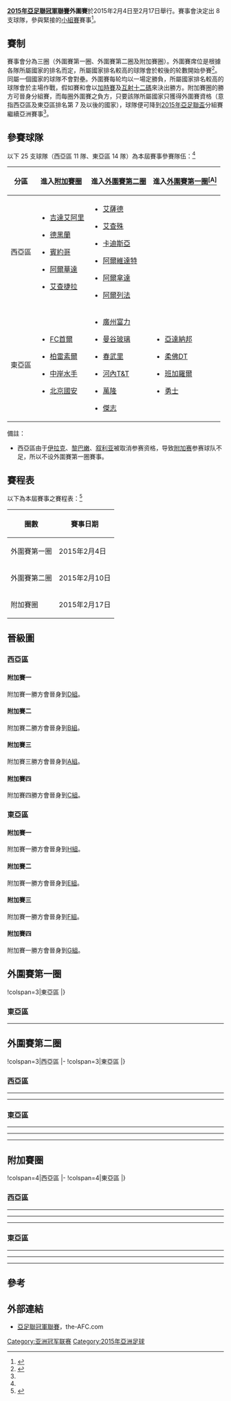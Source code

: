 {{noteTA
|G1=足球
|G2=ALeague
|G3=JLeague
|G4=KLeague
|G5=TLeague
|G6=VLeague
|G7=伊朗足球
|G8=乌兹别克斯坦职业足球联赛
|G9=卡塔尔星级足球联赛
|G10=阿联酋职业足球联赛
|G11=沙特职业足球联赛
|G12=地名
|1=zh-hans:雅丹纳博; zh-hk:亞達納邦;
|2=zh-hans:德黑兰石油; zh-hk:德黑蘭;
|3=zh-hans:卡迪西亚; zh-hk:卡迪斯亞;
|4=zh-hans:安曼新营; zh-hk:阿爾維達特;
|5=zh-hans:里法竞技; zh-hk:阿爾列法;
|6=zh-hans:布赖米顽强; zh-hk:阿爾拿達;
}}
'''[[2015年亞足聯冠軍聯賽|2015年亞足聯冠軍聯賽]]外圍賽'''於2015年2月4日至2月17日舉行。賽事會決定出 8 支球隊，參與緊接的[[2015年亞足聯冠軍聯賽小組賽|小組賽]]賽事<ref name="regulations">{{cite web|url=http://www.the-afc.com/uploads/afc/files/acl_2015_competition_regulations_final.pdf|title=AFC Champions League 2015 Competition Regulations|publisher=AFC|format=PDF|accessdate=2014-12-20|archive-date=2014-12-15|archive-url=https://web.archive.org/web/20141215190900/http://www.the-afc.com/uploads/afc/files/acl_2015_competition_regulations_final.pdf|dead-url=no}}</ref>。
{{TOC limit|3}}

== 賽制 ==
賽事會分為三圈（外圍賽第一圈、外圍賽第二圈及附加賽圈）。外圍賽席位是根據各隊所屬國家的排名而定，所屬國家排名較高的球隊會於較後的轮數開始參賽<ref name="draw">{{cite web|url=http://www.the-afc.com/afc-champions-league-2014/afc-champions-league-2015-draw|title=AFC Champions League 2015 Draw|publisher=AFC|date=2014年12月12日|deadurl=yes|archiveurl=https://web.archive.org/web/20141213085833/http://www.the-afc.com/afc-champions-league-2014/afc-champions-league-2015-draw|archivedate=2014年12月13日|accessdate=2014年12月20日}}</ref>。同屬一個國家的球隊不會對壘。外圍賽每轮均以一場定勝負，所屬國家排名較高的球隊會於主場作戰，假如賽和會以[[加時賽|加時賽]]及[[互射十二碼|互射十二碼]]來決出勝方。附加賽圈的勝方可晉身分組賽，而每圈外圍賽之負方，只要該隊所屬國家只獲得外圍賽資格（意指西亞區及東亞區排名第 7 及以後的國家），球隊便可降到[[2015年亞洲足協盃|2015年亞足聯盃]]分組賽繼續亞洲賽事<ref name="regulations"/>。

== 參賽球隊 ==
以下 25 支球隊（西亞區 11 隊、東亞區 14 隊）為本屆賽事參賽隊伍：<ref name="draw"/>

{| class="wikitable"
|-
!分區
!進入[[#附加賽圈|附加賽圈]]
!進入[[#外圍賽第二圈|外圍賽第二圈]]
!進入[[#外圍賽第一圈|外圍賽第一圈]][[#fn_A|<sup>[A]</sup>]]
|-
!西亞區<br />
|valign=top|
*{{flagicon|KSA}} [[吉達艾阿里體育會|吉達艾阿里]]
*{{flagicon|IRN}} [[德黑蘭石油足球俱樂部|德黑蘭]]
*{{flagicon|UZB}} [[賓約哥足球俱樂部|賓約哥]]
*{{flagicon|UAE}} [[阿爾華達足球會|阿爾華達]]
*{{flagicon|UAE}} [[艾查捷拉體育及文化會|艾查捷拉]]
|valign=top|
*{{flagicon|QAT}} [[薩德體育俱樂部|艾薩德]]
*{{flagicon|QAT}} [[艾查殊體育會|艾查殊]]
*{{flagicon|KUW}} [[卡迪斯亞體育會|卡迪斯亞]]
*{{flagicon|JOR}} [[阿爾維達特體育會|阿爾維達特]]
*{{flagicon|OMA}} [[阿爾拿達體育會|阿爾拿達]]
*{{flagicon|BHR}} [[阿爾列法體育會|阿爾列法]]
|valign=top|
|-
!東亞區
|valign=top|
*{{flagicon|KOR}} [[首爾足球俱樂部|FC首爾]]
*{{flagicon|JPN}} [[柏雷素爾|柏雷素爾]]
*{{flagicon|AUS}} [[中岸水手足球會|中岸水手]]
*{{flagicon|CHN}} [[北京國安足球俱樂部|北京國安]]
|valign=top|
*{{flagicon|CHN}} [[廣州富力足球俱樂部|廣州富力]]
*{{flagicon|THA}} [[曼谷玻璃足球俱樂部|曼谷玻璃]]
*{{flagicon|THA}} [[春武里足球俱樂部|春武里]]
*{{flagicon|VIE}} [[河內T&T足球俱樂部|河內T&T]]
*{{flagicon|IDN}} [[萬隆足球會|萬隆]]
*{{flagicon|HKG}} [[傑志體育會|傑志]]
|valign=top|
*{{flagicon|MYA}} [[雅丹納博足球俱樂部|亞達納邦]]
*{{flagicon|MAS}} [[柔佛DT足球俱樂部|柔佛DT]]
*{{flagicon|IND}} [[班加羅爾足球會|班加羅爾]]
*{{flagicon|SIN}} [[勇士足球會|勇士]]
|}
;備註：
* {{fnb|A}}西亞區由于[[伊拉克足球協會|伊拉克]]、[[黎巴嫩足球協會|黎巴嫩]]、[[敘利亞足球協會|叙利亚]]被取消参赛资格，导致[[2015年亚足联冠军联赛预选赛|附加赛]]参赛球队不足，所以不设外圍賽第一圈賽事。

== 賽程表 ==
以下為本屆賽事之賽程表：<ref>{{cite web|url=http://www.the-afc.com/uploads/afc/files/afc_competitions_calendar_2015-v4.pdf|publisher=AFC|title=AFC Calendar of Competitions 2015|format=PDF|deadurl=yes|archiveurl=https://web.archive.org/web/20141216163702/http://www.the-afc.com/uploads/afc/files/afc_competitions_calendar_2015-v4.pdf|archivedate=2014-12-16|accessdate=2014-12-20}}</ref>

{| class="wikitable" style="text-align:center"
|-
!圈數
!賽事日期
|-
|外圍賽第一圈
|2015年2月4日
|-
|外圍賽第二圈
|2015年2月10日
|-
|附加賽圈
|2015年2月17日
|}

== 晉級圖 ==
=== 西亞區 ===
==== 附加賽一 ====
附加賽一勝方會晉身到[[2015年亞足聯冠軍聯賽分組賽#D組|D組]]。

{{8TeamBracket-Compact-NoSeeds-Byes
| team-width = 200
| RD1 = [[#外圍賽第一圈|外圍賽第一圈]]
| RD2 = [[#外圍賽第二圈|外圍賽第二圈]]
| RD3 = [[#附加賽圈|附加賽圈]]

| RD2-team03  = {{flagicon|KUW}} '''[[卡迪斯亞體育會|卡迪斯亞]]'''
| RD2-score03 = '''1'''
| RD2-team04  = {{flagicon|JOR}} [[阿爾維達特體育會|阿爾維達特]]
| RD2-score04 = 0

| RD3-team01  = {{flagicon|KSA}} '''[[吉達艾阿里體育會|吉達艾阿里]]'''（[[加时|加时]]）
| RD3-score01 = '''2'''
| RD3-team02  = {{flagicon|KUW}} [[卡迪斯亞體育會|卡迪斯亞]]
| RD3-score02 = 1
}}

==== 附加賽二 ====
附加賽二勝方會晉身到[[2015年亞足聯冠軍聯賽分組賽#B組|B組]]。

{{8TeamBracket-Compact-NoSeeds-Byes
| team-width = 200
| RD1 = [[#外圍賽第一圈|外圍賽第一圈]]
| RD2 = [[#外圍賽第二圈|外圍賽第二圈]]
| RD3 = [[#附加賽圈|附加賽圈]]

| RD2-team03  = {{flagicon|QAT}} '''[[艾查殊體育會|艾查殊]]'''
| RD2-score03 = '''2'''
| RD2-team04  = {{flagicon|OMA}} [[阿爾拿達體育會|阿爾拿達]]
| RD2-score04 = 1

| RD3-team01  = {{flagicon|IRN}} '''[[德黑蘭石油足球俱樂部|德黑蘭]]'''
| RD3-score01 = '''1'''
| RD3-team02  = {{flagicon|QAT}} [[艾查殊體育會|艾查殊]]
| RD3-score02 = 0
}}

==== 附加賽三 ====
附加賽三勝方會晉身到[[2015年亞足聯冠軍聯賽分組賽#A組|A組]]。

{{8TeamBracket-Compact-NoSeeds-Byes
| team-width = 200
| RD1 = [[#外圍賽第一圈|外圍賽第一圈]]
| RD2 = [[#外圍賽第二圈|外圍賽第二圈]]
| RD3 = [[#附加賽圈|附加賽圈]]

| RD3-team01  = {{flagicon|UZB}} '''[[賓約哥足球俱樂部|賓約哥]]'''
| RD3-score01 = '''2'''
| RD3-team02  = {{flagicon|UAE}} [[艾查捷拉體育及文化會|艾查捷拉]]
| RD3-score02 = 1
}}

==== 附加賽四 ====
附加賽四勝方會晉身到[[2015年亞足聯冠軍聯賽分組賽#C組|C組]]。

{{8TeamBracket-Compact-NoSeeds-Byes
| team-width = 200
| RD1 = [[#外圍賽第一圈|外圍賽第一圈]]
| RD2 = [[#外圍賽第二圈|外圍賽第二圈]]
| RD3 = [[#附加賽圈|附加賽圈]]

| RD2-team03  = {{flagicon|QAT}} '''[[薩德體育俱樂部|艾薩德]]'''（[[点球大战|点球大战]]）
| RD2-score03 = '''0(11)'''
| RD2-team04  = {{flagicon|BHR}} [[阿爾列法體育會|阿爾列法]]
| RD2-score04 = 0(10)

| RD3-team01  = {{flagicon|UAE}} [[阿爾華達足球會|阿爾華達]]
| RD3-score01 =4(4)
| RD3-team02  = {{flagicon|QAT}} '''[[薩德體育俱樂部|艾薩德]]'''（[[点球大战|点球大战]]）
| RD3-score02 =4('''5''')
}}

=== 東亞區 ===
==== 附加賽一 ====
附加賽一勝方會晉身到[[2015年亞足聯冠軍聯賽分組賽#H組|H組]]。

{{8TeamBracket-Compact-NoSeeds-Byes
| team-width = 200
| RD1 = [[#外圍賽第一圈|外圍賽第一圈]]
| RD2 = [[#外圍賽第二圈|外圍賽第二圈]]
| RD3 = [[#附加賽圈|附加賽圈]]

| RD2-team03  = {{flagicon|VIE}} '''[[河內T&T足球俱樂部|河內T&T]]'''
| RD2-score03 = '''4'''
| RD2-team04  = {{flagicon|IDN}} [[萬隆足球會|萬隆]]
| RD2-score04 = 0

| RD3-team01  = {{flagicon|KOR}} '''[[首爾足球俱樂部|FC首爾]]'''
| RD3-score01 ='''7'''
| RD3-team02  = {{flagicon|VIE}} [[河內T&T足球俱樂部|河內T&T]]
| RD3-score02 = 0
}}

==== 附加賽二 ====
附加賽一勝方會晉身到[[2015年亞足聯冠軍聯賽分組賽#E組|E組]]。

{{8TeamBracket-Compact-NoSeeds-Byes
| team-width = 200
| RD1 = [[#外圍賽第一圈|外圍賽第一圈]]
| RD2 = [[#外圍賽第二圈|外圍賽第二圈]]
| RD3 = [[#附加賽圈|附加賽圈]]

| RD2-team03  = {{flagicon|THA}} '''[[春武里足球俱樂部|春武里]]'''
| RD2-score03 = '''4'''
| RD2-team04  = {{flagicon|HKG}} [[傑志體育會|傑志]]
| RD2-score04 = 1

| RD3-team01  = {{flagicon|JPN}} '''[[柏雷素爾|柏雷素爾]]'''（[[加时|加时]]）
| RD3-score01 = '''3'''
| RD3-team02  = {{flagicon|THA}} [[春武里足球俱樂部|春武里]]
| RD3-score02 = 2
}}

==== 附加賽三 ====
附加賽一勝方會晉身到[[2015年亞足聯冠軍聯賽分組賽#F組|F組]]。

{{8TeamBracket-Compact-NoSeeds-Byes
| team-width = 200
| RD1 = [[#外圍賽第一圈|外圍賽第一圈]]
| RD2 = [[#外圍賽第二圈|外圍賽第二圈]]
| RD3 = [[#附加賽圈|附加賽圈]]

| RD1-team07  = {{flagicon|MYA}} [[雅丹納博足球俱樂部|亞達納邦]]
| RD1-score07 = 1(5)
| RD1-team08  = {{flagicon|SIN}} '''[[勇士足球會|勇士]]'''（[[点球大战|点球大战]]）
| RD1-score08 = '''1(6)'''

| RD2-team03  = {{flagicon|CHN}} '''[[廣州富力足球俱樂部|廣州富力]]'''
| RD2-score03 = '''3'''
| RD2-team04  = {{flagicon|SIN}} [[勇士足球會|勇士]]
| RD2-score04 = 0

| RD3-team01  = {{flagicon|AUS}} [[中岸水手足球會|中岸水手]]
| RD3-score01 = 1
| RD3-team02  = {{flagicon|CHN}} '''[[廣州富力足球俱樂部|廣州富力]]'''
| RD3-score02 ='''3'''
}}

==== 附加賽四 ====
附加賽一勝方會晉身到[[2015年亞足聯冠軍聯賽分組賽#G組|G組]]。

{{8TeamBracket-Compact-NoSeeds-Byes
| team-width = 200
| RD1 = [[#外圍賽第一圈|外圍賽第一圈]]
| RD2 = [[#外圍賽第二圈|外圍賽第二圈]]
| RD3 = [[#附加賽圈|附加賽圈]]

| RD1-team07  = {{flagicon|MAS}} '''[[柔佛DT足球俱樂部|柔佛DT]]'''（[[加时|加时]]）
| RD1-score07 = '''2'''
| RD1-team08  = {{flagicon|IND}} [[班加羅爾足球會|班加羅爾]]
| RD1-score08 = 1

| RD2-team03  = {{flagicon|THA}} '''[[曼谷玻璃足球俱樂部|曼谷玻璃]]'''
| RD2-score03 = '''3'''
| RD2-team04  = {{flagicon|MAS}} [[柔佛DT足球俱樂部|柔佛DT]]
| RD2-score04 = 0

| RD3-team01  = {{flagicon|CHN}} '''[[北京國安足球俱樂部|北京國安]]'''
| RD3-score01 = '''3'''
| RD3-team02  = {{flagicon|THA}} [[曼谷玻璃足球俱樂部|曼谷玻璃]]
| RD3-score02 = 0
}}

== 外圍賽第一圈 ==
<section begin=PR1 />
{{OneLegStart}}
!colspan=3|東亞區
{{OneLegResult|[[雅丹納博足球俱樂部|亞達納邦]]|MYA|1–1{{aet}}<br>{{pso|5–6}}|'''[[勇士足球會|勇士]]'''|SIN}}
{{OneLegResult|'''[[柔佛DT足球俱樂部|柔佛DT]]'''|MAS|2–1{{aet}}|[[班加羅爾足球會|班加羅爾]]|IND}}
|}<section end=PR1 />

=== 東亞區 ===
{{footballbox
|date=2015年2月4日
|time=16:00 [[UTC+06:30|UTC+6:30]]
|team1=[[雅丹納博足球俱樂部|亞達納邦]] {{flagicon|MYA}}
|score= 1 – 1
|aet=yes
|report=[http://www.the-afc.com/afcasfeeds?fixtureid=8882&stageid=351&tMode=H&view=ajax&show=matchsummary 报告]
|team2={{flagicon|SIN}} [[勇士足球會|勇士]]
|goals1={{link-en|耶温昂|Ye Win Aung}} {{goal|102}}
|goals2={{link-en|安迪·艾哈迈德|Andy Ahmad|安迪}} {{goal|99}}
|stadium= [[曼德勒|曼德勒]]，{{link-en|曼达拉迪利體育場|Mandalarthiri Stadium}}
|attendance=21,400人
|referee= [[克里尚塔·迪兰·佩雷拉|克里尚塔·迪兰·佩雷拉]]（{{nfa|SRI}}）
}}
{{penshootoutbox
|penalties1 =  [[杰杰·马克西曼·贾瓦|贾瓦]] {{pengoal}} <br> {{link-en|扬班|Yan Paing}} {{pengoal}} <br> [[奥克佩奇·哈比内斯|奥克佩奇]] {{pengoal}} <br> {{link-en|迪哈西杜|Thiha Sithu}} {{pengoal}} <br> {{link-en|博阿凯·埃迪·福戴|Boakay Eddie Foday|博阿凯}} {{pengoal}} <br> [[西杜昂|西杜昂]] {{penmiss}} 
|penaltyscore = 5 – 6
|penalties2 = {{pengoal}} [[施佳懿|施佳懿]] <br> {{pengoal}} {{link-en|托马斯·贝蒂|Thomas Beattie (footballer)|贝蒂}} <br> {{pengoal}} {{link-en|丹尼尔·本内特|Daniel Bennett (footballer)|本内特}} <br> {{pengoal}} {{link-en|马林·维多舍维奇|Marin Vidošević|维多舍维奇}} <br> {{pengoal}} {{link-en|尼古拉斯·贝莱斯|Nicolás Vélez|贝莱斯}} <br> {{pengoal}} {{link-en|安迪·艾哈迈德|Andy Ahmad|安迪}}
}}
----
{{footballbox
|date=2015年2月4日
|time=20:45 [[UTC+08:00|UTC+8]]
|team1=[[柔佛DT足球俱樂部|柔佛DT]] {{flagicon|MAS}}
|score= 2 – 1
|aet=yes
|report=[http://www.the-afc.com/afcasfeeds?fixtureid=8883&stageid=351&tMode=H&view=ajax&show=matchsummary 报告]
|team2={{flagicon|IND}} [[班加羅爾足球會|班加羅爾]]
|goals1=[[哈里斯·哈伦|哈伦]] {{goal|47}}<br>{{link-en|苏皮亚·占图鲁|Suppiah Chanturu|占图鲁}} {{goal|97}}
|goals2={{link-en|尤金逊·林多|Eugeneson Lyngdoh|林多}} {{goal|90}}
|stadium= [[新山|新山]]，{{link-en|拉慶體育場|Tan Sri Dato Haji Hassan Yunos Stadium}}
|attendance=17,455人
|referee= {{link-ja|山本雄大|山本雄大}}（{{nfa|JPN}}）
}}

== 外圍賽第二圈 ==
<section begin=PR2 />
{{OneLegStart}}
!colspan=3|西亞區
{{OneLegResult|'''[[卡迪斯亞體育會|卡迪斯亞]]'''|KUW|1–0|[[艾華達體育會|艾華達]]|JOR}}
{{OneLegResult|'''[[艾查殊體育會|艾查殊]]'''|QAT|2–1|[[阿爾拿達體育會|阿爾拿達]]|OMA}}
{{OneLegResult|'''[[薩德體育俱樂部|艾薩德]]'''|QAT|0–0{{aet}}<br>{{pso|11–10}}|[[阿爾列法體育會|阿爾列法]]|BHR}}
|-
!colspan=3|東亞區
{{OneLegResult|'''[[河內T&T足球俱樂部|河內T&T]]'''|VIE|4–0|[[萬隆足球會|萬隆]]|IDN}}
{{OneLegResult|'''[[春武里足球俱樂部|春武里]]'''|THA|4–1|[[傑志體育會|傑志]]|HKG}}
{{OneLegResult|'''[[廣州富力足球俱樂部|廣州富力]]'''|CHN|3–0|[[勇士足球會|勇士]]|SIN}}
{{OneLegResult|'''[[曼谷玻璃足球俱樂部|曼谷玻璃]]'''|THA|3–0|[[柔佛DT足球俱樂部|柔佛DT]]|MAS|}}
|}<section end=PR2 />

=== 西亞區 ===
{{footballbox
|date=2015年2月10日
|time=18:15 [[UTC+03:00|UTC+3]]
|team1=[[卡迪斯亞體育會|卡迪斯亞]] {{flagicon|KUW}}
|score= 1 – 0
|report=[http://www.the-afc.com/afcasfeeds?fixtureid=8879&stageid=351&tMode=H&view=ajax&show=matchsummary 報告]
|team2={{flagicon|JOR}} [[阿爾維達特體育會|阿爾維達特]]
|goals1={{link-en|扎里·赛义德|Dhari Said|赛义德}} {{goal|60}}
|goals2=
|stadium= [[科威特城|科威特城]]，{{link-en|科威特竞技俱乐部体育场|Al Kuwait Sports Club Stadium}}
|attendance=9,200人
|referee=[[穆哈纳德·卡西姆|穆哈纳德·卡西姆]]（{{nfa|IRQ}}）
}}
----
{{footballbox
|date=2015年2月10日
|time=18:00 [[UTC+03:00|UTC+3]]
|team1=[[艾查殊體育會|艾查殊]] {{flagicon|QAT}}
|score= 2 – 1
|report=[http://www.the-afc.com/afcasfeeds?fixtureid=8880&stageid=351&tMode=H&view=ajax&show=matchsummary 報告]
|team2={{flagicon|OMA}} [[阿爾拿達體育會|阿爾拿達]]
|goals1={{link-en|瓦格纳·里贝罗|Wagner Renan Ribeiro}} {{goal|78}}<br>{{link-en|罗马里奥·里卡多·达席尔瓦|Romário Ricardo da Silva|罗马里尼奥}} {{goal|90+2}}
|goals2=[[埃利·谢赫·武拉尼|武拉尼]] {{goal|4}}
|stadium= [[多哈|多哈]]，[[阿尔加拉法体育场|阿尔加拉法体育场]]
|attendance=5,507人
|referee=[[穆赫德·阿米尔·伊兹万|穆赫德·阿米尔·伊兹万]]（{{nfa|MAS}}）
}}
----
{{footballbox
|date=2015年2月10日
|time=18:30 [[UTC+03:00|UTC+3]]
|team1=[[薩德體育俱樂部|艾薩德]] {{flagicon|QAT}}
|score= 0 – 0
|aet=yes
|report=[http://www.the-afc.com/afcasfeeds?fixtureid=8881&stageid=351&tMode=H&view=ajax&show=matchsummary 報告]
|team2={{flagicon|BHR}} [[阿爾列法體育會|阿爾列法]]
|goals1=
|goals2=
|stadium= [[多哈|多哈]]，[[贾西姆·本·哈马德体育场|贾西姆·本·哈马德体育场]]
|attendance=2,500人
|referee=[[穆罕默德·塔基·贾法里|穆罕默德·塔基·贾法里]]（{{nfa|SIN}}）
}}
{{penshootoutbox
|penalties1 =  [[哈勒凡·易卜拉欣|易卜拉欣]] {{pengoal}}<br>{{le|哈桑·海杜斯|Hassan Al Haidos|海杜斯}} {{pengoal}}<br>{{le|易卜拉欣·马吉德|Ibrahim Majid|马吉德}} {{penmiss}}<br>{{le|阿卜杜勒-卡里姆·哈桑|Abdelkarim Hassan|哈桑}} {{pengoal}}<br>{{le|纳迪尔·贝勒哈吉|Nadir Belhadj|贝勒哈吉}} {{pengoal}}<br>{{link-en|穆罕默德·卡苏拉|Mohammed Kasola|卡苏拉}} {{pengoal}}<br>{{link-en|纳赛尔·纳比勒|Nasser Nabeel|纳比勒}} {{pengoal}}<br>[[李正秀|李正秀]] {{pengoal}}<br>[[贾瑟·叶海亚|叶海亚]] {{pengoal}}<br>[[迈萨卜·胡德尔|胡德尔]] {{pengoal}}<br>{{link-en|萨阿德·舍埃卜|Saad Al Sheeb|舍埃卜}} {{pengoal}}<br>[[哈勒凡·易卜拉欣|易卜拉欣]] {{pengoal}}
|penaltyscore = 11 – 10
|penalties2 = {{penmiss}} {{link-en|奥泽亚·德保拉·马西埃尔|Ozéia de Paula Maciel|奥泽亚}}<br>{{pengoal}} {{link-en|若昂·路易斯·拉米雷斯·维埃拉|João Luiz Ramires Vieira|若昂·路易斯}}<br>{{pengoal}} [[伊萨·加利卜|加利卜]]<br>{{pengoal}} {{link-en|阿卜杜拉·迪卜|Abdallah Deeb|迪卜}}<br>{{pengoal}} [[侯赛因·萨勒曼|萨勒曼]]<br>{{pengoal}} {{link-en|赛义德·赛埃德|Sayed Saeed|赛埃德}}<br>{{pengoal}} [[阿卜杜拉·穆巴拉克|穆巴拉克]]<br>{{pengoal}} {{link-en|萨德·阿米尔|Saad Al Amer|阿米尔}}<br>{{pengoal}} [[阿卜杜拉·舍拉勒|舍拉勒]]<br>{{pengoal}} [[拉希德·胡提|胡提]]<br>{{pengoal}} [[赛义德·舒卜贝尔·阿拉维|阿拉维]]<br>{{penmiss}} {{link-en|奥泽亚·德保拉·马西埃尔|Ozéia de Paula Maciel|奥泽亚}}
}}

=== 東亞區 ===
{{footballbox
|date=2015年2月10日
|time=18:00 [[UTC+07:00|UTC+7]]
|team1=[[河內T&T足球俱樂部|河內T&T]] {{flagicon|VIE}}
|score=4 – 0 
|report=[http://www.the-afc.com/afcasfeeds?fixtureid=8884&stageid=351&tMode=H&view=ajax&show=matchsummary 報告]
|team2={{flagicon|IDN}} [[萬隆足球會|萬隆]]
|goals1={{link-en|贡萨洛·马龙克莱|Gonzalo Marronkle|贡萨洛}} {{goal|33|pen.|57}}<br>{{link-en|萨姆森·卡约德·奥拉莱耶|Hoàng Vũ Samson|萨姆森}} {{goal|46||71}}
|goals2=
|stadium=[[河內|河內]]，[[美亭國家體育場|美亭國家體育場]]
|attendance=2,500人
|referee={{link-en|贾里德·吉勒特|Jarred Gillett}}（{{nfa|AUS}}）
}}
----
{{footballbox
|date=2015年2月10日
|time=19:00 [[UTC+07:00|UTC+7]]
|team1=[[春武里足球俱樂部|春武里]] {{flagicon|THA}}
|score=4 – 1
|report=[http://www.the-afc.com/afcasfeeds?fixtureid=8885&stageid=351&tMode=H&view=ajax&show=matchsummary 報告]
|team2={{flagicon|HKG}} [[傑志體育會|傑志]]
|goals1={{link-en|莱昂德罗·阿松桑|Leandro Assumpção}} {{goal|8||39||55}}<br>{{link-en|努伦·西扬根|Nurul Sriyankem|西扬根}} {{goal|27}}
|goals2=[[温俊|温俊]] {{goal|35}}
|stadium= [[春武里市|春武里]]，[[春武里市政体育场|市政体育场]]
|attendance=3,432人
|referee={{link-en|金相佑|Kim Sang-woo (referee)}}（{{nfa|KOR}}）
}}
----
{{footballbox
|date=2015年2月10日
|time=19:30 [[UTC+08:00|UTC+8]]
|team1=[[廣州富力足球俱樂部|廣州富力]] {{flagicon|CHN}}
|score=3 – 0
|report=[http://www.the-afc.com/afcasfeeds?fixtureid=8894&stageid=351&tMode=H&view=ajax&show=matchsummary 報告]
|team2={{flagicon|SIN}} [[勇士足球會|勇士]]
|goals1=[[薑至鵬|薑至鵬]] {{goal|53}}<br>[[張賢秀|張賢秀]] {{goal|60}}<br>[[張爍|張爍]] {{goal|75}}
|goals2=
|stadium= [[廣州|廣州]]，[[越秀山體育場|越秀山體育場]]
|attendance=7,883人
|referee={{link-jp|東城穣|東城穣}}（{{nfa|JPN}}）
}}
----
{{footballbox
|date=2015年2月10日
|time=19:00 [[UTC+07:00|UTC+7]]
|team1=[[曼谷玻璃足球俱樂部|曼谷玻璃]] {{flagicon|THA}}
|score=3 – 0
|report=[http://www.the-afc.com/afcasfeeds?fixtureid=8895&stageid=351&tMode=H&view=ajax&show=matchsummary 報告]
|team2={{flagicon|MAS}} [[柔佛DT足球俱樂部|柔佛DT]]
|goals1={{link-en|那龙·参沙韦|Narong Jansawek|参沙韦}} {{goal|28}}<br>{{link-en|拉扎勒斯·卡伊姆比|Lazarus Kaimbi|卡伊姆比}} {{goal|52||62}}
|goals2=
|stadium= {{link-en|探耶武里|Thanyaburi District}}，[[狮子座体育场|狮子座体育场]]
|attendance=5,299人
|referee=[[克里斯·比思|克里斯·比思]]（{{nfa|AUS}}）
}}

== 附加賽圈 ==
<section begin=play-off />{{OneLegStart}}
!colspan=4|西亞區
{{OneLegResult|'''[[吉達艾阿里體育會|吉達艾阿里]]'''|KSA|2–1{{aet}}|[[卡迪斯亞體育會|卡迪斯亞]]'''|KUW|}}
{{OneLegResult|'''[[德黑蘭石油足球俱樂部|德黑蘭]]'''|IRN|1–0|[[艾查殊體育會|艾查殊]]|QAT}}
{{OneLegResult|'''[[賓約哥足球俱樂部|賓約哥]]'''|UZB|2–1|[[艾查捷拉體育及文化會|艾查捷拉]]|UAE}}
{{OneLegResult|[[阿爾華達足球會|阿爾華達]]|UAE|4–4{{aet}}<br> {{pso|4–5}}|'''[[薩德體育俱樂部|艾薩德]]'''|QAT}}
|-
!colspan=4|東亞區
{{OneLegResult|'''[[首爾足球俱樂部|FC首爾]]'''|KOR|7–0|[[河內T&T足球俱樂部|河內T&T]]|VIE}}
{{OneLegResult|'''[[柏雷素爾|柏雷素爾]]'''|JPN|3–2{{aet}}|[[春武里足球俱樂部|春武里]]|THA}}
{{OneLegResult|[[中岸水手足球會|中岸水手]]|AUS|1–3|'''[[廣州富力足球俱樂部|廣州富力]]'''|CHN}}
{{OneLegResult|'''[[北京國安足球俱樂部|北京國安]]'''|CHN|3–0|[[曼谷玻璃足球俱樂部|曼谷玻璃]]|THA}}
|}<section end=play-off />

=== 西亞區 ===
{{footballbox
|date=2015年2月17日
|time=20:10 [[UTC+03:00|UTC+3]]
|team1=[[吉達艾阿里體育會|吉達艾阿里]] {{flagicon|KSA}}
|score= 2 – 1
|aet = yes
|report=[http://www.the-afc.com/afcasfeeds?fixtureid=8886&stageid=351&tMode=H&view=ajax&show=matchsummary 報告]
|team2={{flagicon|KUW}} [[卡迪斯亞體育會|卡迪斯亞]]
|goals1={{le|奥马尔·索马|Omar Al Soma|索马}} {{goal|85|pen.}}<br>{{le|穆斯塔法·巴萨斯|Mustafa Al-Bassas|巴萨斯}} {{goal|115}}
|goals2={{le|巴德尔·穆塔瓦|Bader Al-Mutawa|穆塔瓦}} {{goal|33}}
|stadium= [[吉達|吉達]]，[[阿卜杜拉国王体育城|阿卜杜拉国王体育城]]
|attendance=34,028人
|referee= [[纳瓦夫·舒赫拉拉|纳瓦夫·舒赫拉拉]]（{{nfa|BHR}}）
}}
----
{{footballbox
|date=2015年2月17日
|time=18:00 [[UTC+03:30|UTC+3:30]]
|team1=[[德黑蘭石油足球俱樂部|德黑蘭]] {{flagicon|IRN}}
|score= 1 – 0
|report=[http://www.the-afc.com/afcasfeeds?fixtureid=8887&stageid=351&tMode=H&view=ajax&show=matchsummary 報告]
|team2={{flagicon|QAT}} [[艾查殊體育會|艾查殊]]
|goals1={{le|阿米尔·阿尔萨兰·莫塔哈里|Amir Arsalan Motahari|莫塔哈里}} {{goal|50}}
|goals2=
|stadium= [[德黑兰|德黑兰]]，[[阿扎迪體育場|阿扎迪體育場]]
|attendance= 5,750人
|referee= [[拉夫山·伊尔马托夫|拉夫山·伊尔马托夫]]（{{nfa|UZB}}）
}}
----
{{footballbox
|date=2015年2月17日
|time=17:00 [[UTC+05:00|UTC+5]]
|team1=[[賓約哥足球俱樂部|賓約哥]] {{flagicon|UZB}}
|score= 2 – 1
|report=[http://www.the-afc.com/afcasfeeds?fixtureid=8888&stageid=351&tMode=H&view=ajax&show=matchsummary 報告]
|team2={{flagicon|UAE}} [[艾查捷拉體育及文化會|艾查捷拉]]
|goals1={{le|沃希德·绍德耶夫|Vokhid Shodiev|绍德耶夫}} {{goal|23}}<br>{{le|萨尔多尔·拉什多夫|Sardor Rashidov|拉什多夫}} {{goal|52}}
|goals2=[[阿里·马布霍特|阿里·马布霍特]] {{goal|45+3}}
|stadium= [[塔什干|塔什干]]，[[缔造者體育場|缔造者體育場]]
|attendance=9,263人
|referee= [[阿里雷扎·法哈尼|阿里雷扎·法哈尼]]（{{nfa|IRN}}）
}}
----
{{footballbox
|date=2015年2月17日
|time=19:10 [[UTC+04:00|UTC+4]]
|team1=[[阿爾華達足球會|阿爾華達]] {{flagicon|UAE}}
|score= 4 – 4
|aet = yes
|report=[http://www.the-afc.com/afcasfeeds?fixtureid=8889&stageid=351&tMode=H&view=ajax&show=matchsummary 報告]
|team2={{flagicon|QAT}} [[薩德體育俱樂部|艾薩德]]
|goals1={{le|达米安·迪亚斯|Damián Díaz|迪亚斯}} {{goal|8}}<br>[[阿米尔·奥马尔|奥马尔]] {{goal|72}}<br>{{le|穆罕默德·谢西|Mohamed Al-Shehhi|谢西}} {{goal|92}}<br>{{le|伊斯梅尔·马塔尔|Ismail Matar|马塔尔}} {{goal|108}}
|goals2={{le|优素福·艾哈迈德|Yusef Ahmed|艾哈迈德}} {{goal|55}}<br>[[哈勒凡·易卜拉欣|易卜拉欣]] {{goal|66||90+8||98}}
|stadium= [[阿布扎比|阿布扎比]]，[[阿勒納哈揚體育場|阿勒納哈揚體育場]]
|attendance=4,208人
|referee= {{le|阿卜杜拉·希拉利|Abdullah Al Hilali}}（{{nfa|OMA}}）
|penalties1={{le|穆罕默德·谢西|Mohamed Al-Shehhi|谢西}} {{pengoal}}<br>[[阿卜杜拉·努比|努比]] {{pengoal}}<br>[[阿米尔·奥马尔|奥马尔]] {{penmiss}}<br>{{le|伊斯梅尔·马塔尔|Ismail Matar|马塔尔}} {{pengoal}}<br>{{le|萨利姆·萨利赫|Salem Saleh|萨利赫}} {{pengoal}}<br>{{le|侯赛因·法德赫尔|Hussain Fadhel|法德赫尔}} {{penmiss}}
|penaltyscore=4–5
|penalties2={{pengoal}} [[哈勒凡·易卜拉欣|易卜拉欣]]<br>{{pengoal}} {{le|哈桑·海杜斯|Hassan Al Haidos|海杜斯}}<br>{{penmiss}} [[加菲迪|-{zh-hans:格拉菲特;zh-hk:加菲迪;zh-tw:格菲迪;}-]]<br>{{pengoal}} {{le|易卜拉欣·马吉德|Ibrahim Majid|马吉德}}<br>{{pengoal}} {{le|纳迪尔·贝勒哈吉|Nadir Belhadj|贝勒哈吉}}<br>{{pengoal}} {{le|阿卜杜勒-卡里姆·哈桑|Abdelkarim Hassan|哈桑}}
}}

=== 東亞區 ===
{{footballbox
|date=2015年2月17日
|time=19:30 [[UTC+09:00|UTC+9]]
|team1=[[首爾足球俱樂部|FC首爾]] {{flagicon|KOR}}
|score=7 – 0
|report=[http://www.the-afc.com/afcasfeeds?fixtureid=8890&stageid=351&tMode=H&view=ajax&show=matchsummary 報告]
|team2={{flagicon|VIE}} [[河內T&T足球俱樂部|河內T&T]]
|goals1=[[尹日录|尹日录]] {{goal|17}}<br>[[艾華頓·山度士|埃弗顿·桑托斯]] {{goal|20}}<br>{{le|鄭助國|Jung Jo-gook}} {{goal|29||46}}<br>[[沙治奧·艾斯古迪路|埃斯库德罗]] {{goal|40}}<br>{{le|李碩賢|Lee Seok-hyun}} {{goal|70}}<br>[[高明振|高明振]] {{goal|72}}
|goals2=
|stadium= [[首爾|首爾]]，[[首爾世界盃體育場|首爾世界盃體育場]]
|attendance=6,718人
|referee= [[佐藤隆治|佐藤隆治]]（{{nfa|JPN}}）
}}
----
{{footballbox
|date=2015年2月17日
|time=19:00 [[UTC+09:00|UTC+9]]
|team1=[[柏雷素爾|柏雷素爾]] {{flagicon|JPN}}
|score= 3 – 2
|aet=yes
|report=[http://www.the-afc.com/afcasfeeds?fixtureid=8893&stageid=351&tMode=H&view=ajax&show=matchsummary 報告]
|team2={{flagicon|THA}} [[春武里足球俱樂部|春武里]]
|goals1={{link-ja|武富孝介|武富孝介}} {{goal|8}}<br>[[李安度·蒙迪拿·迪·施华|莱昂德罗]] {{goal|58|pen.|116}}
|goals2={{le|莱昂德罗·阿松桑|Leandro Assumpção}} {{goal|10}}<br>{{le|格吉·他威甘|Kroekrit Thaweekarn|他威甘}} {{goal|64}}
|stadium= [[柏市|柏市]]，[[日立柏足球场|日立柏足球场]]
|attendance=6,344人
|referee={{le|彼得·格林 (足球裁判)|Peter Green (referee)|彼得·格林}}（{{nfa|AUS}}）
}}
----
{{footballbox
|date=2015年2月17日
|time=19:30 [[UTC+11:00|UTC+11]]
|team1=[[中岸水手足球會|中岸水手]] {{flagicon|AUS}}
|score= 1 – 3
|report=[http://www.the-afc.com/afcasfeeds?fixtureid=8891&stageid=351&tMode=H&view=ajax&show=matchsummary 報告]
|team2={{flagicon|CHN}} [[廣州富力足球俱樂部|廣州富力]]
|goals1=[[格伦·特里费罗|特里费罗]] {{goal|90+2}}
|goals2=[[姜宁|姜宁]] {{goal|8}}<br>[[卢琳|卢琳]] {{goal|57}}<br>[[乔舒亚·罗斯|罗斯]] {{goal|89|o.g.}}
|stadium= [[戈斯福德|戈斯福德]]，[[中央海岸體育場|中央海岸體育場]]
|attendance=2,776人
|referee= [[金东真|金东真]]（{{nfa|KOR}}）
}}
----
{{footballbox
|date=2015年2月17日
|time=18:00 [[UTC+08:00|UTC+8]]
|team1=[[北京國安足球俱樂部|北京國安]] {{flagicon|CHN}}
|score= 3 – 0
|report=[http://www.the-afc.com/afcasfeeds?fixtureid=8892&stageid=351&tMode=H&view=ajax&show=matchsummary 報告]
|team2={{flagicon|THA}} [[曼谷玻璃足球俱樂部|曼谷玻璃]]
|goals1=[[宋博轩|宋博轩]] {{goal|17}}<br>[[巴勃罗·巴塔拉|巴塔拉]] {{goal|64|pen.|73}}
|goals2=
|stadium= [[北京|北京]]，[[北京工人體育場|工人体育场]]
|attendance=21,017人
|referee= [[高亨进|高亨进]]（{{nfa|KOR}}）
}}

== 參考 ==
{{Reflist|2}}

== 外部連結 ==
*[http://www.the-afc.com/competition/afc-champions-league 亞足聯冠軍聯賽]{{Wayback|url=http://www.the-afc.com/competition/afc-champions-league |date=20150713060437 }}，the-AFC.com

{{2015年亞足聯冠軍聯賽}}

[[Category:亚洲冠军联赛|Category:亚洲冠军联赛]]
[[Category:2015年亞洲足球|Category:2015年亞洲足球]]